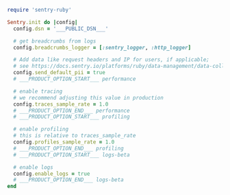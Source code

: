 ```ruby
require 'sentry-ruby'

Sentry.init do |config|
  config.dsn = '___PUBLIC_DSN___'

  # get breadcrumbs from logs
  config.breadcrumbs_logger = [:sentry_logger, :http_logger]

  # Add data like request headers and IP for users, if applicable;
  # see https://docs.sentry.io/platforms/ruby/data-management/data-collected/ for more info
  config.send_default_pii = true
  # ___PRODUCT_OPTION_START___ performance

  # enable tracing
  # we recommend adjusting this value in production
  config.traces_sample_rate = 1.0
  # ___PRODUCT_OPTION_END___ performance
  # ___PRODUCT_OPTION_START___ profiling

  # enable profiling
  # this is relative to traces_sample_rate
  config.profiles_sample_rate = 1.0
  # ___PRODUCT_OPTION_END___ profiling
  # ___PRODUCT_OPTION_START___ logs-beta

  # enable logs
  config.enable_logs = true
  # ___PRODUCT_OPTION_END___ logs-beta
end
```
